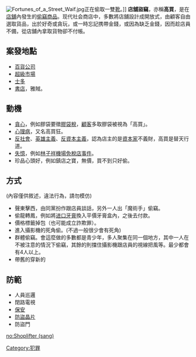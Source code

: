 {{unreferenced|time=2012-5-10}}
{{legal}}
[[File:Fortunes_of_a_Street_Waif.jpg|right]]正在偷取一雙[[靴|靴]]。]]
'''店舖盜竊'''，亦稱'''高買'''，是在[[店舖|店舖]]內發生的[[偷竊|偷竊]][[貨物|商品]]。现代社会商店中，多數將店舖設計成開放式，由顧客自由選取貨品，出於好奇或貪玩，或一時忘記携帶金錢，或因為缺乏金錢，因而趁店員不備，從店舖內拿取貨物卻不付帳。

==案發地點==
* [[百貨公司|百貨公司]]
* [[超級市場|超級市場]]
* [[士多|士多]]
* [[書店|書店]]，雅賊。

==動機==
* [[貪心|貪心]]，例如膠袋要徵[[膠袋稅|膠袋稅]]，[[顧客|顧客]]多取膠袋被視為「高買」。
* [[精神病|心理病]]，又名高買狂。
* [[反社會|反社會]]、[[英雄主義|英雄主義]]、[[反資本主義|反資本主義]]，認為店主的是[[資本家|資本家]]不義財，高買是替天行道。
* [[失憶|失憶]]，例如[[林子祥#偷太陽眼鏡事件|林子祥機場免稅店事件]]。
* 珍品心頭好，例如鎮店之寶，無價，買不到只好偷。

==方式==
(內容僅供敘述，違法行為，請勿模仿)

* 聲東擊西，由同黨扮作跟店員談話，另外一人出「魔術手」偷竊。
* 偷龍轉鳳，例如將[[进口|进口]][[牙膏|牙膏]]換入平價牙膏盒內，之後去付款。
* 價格標籤掉包（也可能成立詐欺罪）。
* 進入攝影機的死角偷。(不過一般很少會有死角)
* 群體偷竊。會這麼做的多數都是青少年，多人聚集在同一個地方，其中一人在不被注意的情況下偷竊，其餘的則擋住攝影機跟店員的視線把風等。最少都會有4人以上。
* 帶舊的穿新的

==防範==
* 人員巡邏
* 閉路電視
* [[保安|保安]]
* [[防盜晶片|防盜晶片]]
* 防盜門

{{Crime-stub}}

[[no:Shoplifter_(sang)|no:Shoplifter (sang)]]

[[Category:犯罪|Category:犯罪]]